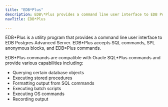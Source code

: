 ```yaml
---
title: "EDB*Plus"
description: EDB\*Plus provides a command line user interface to EDB Postgres Advanced Server.
navTitle: EDB*Plus

---
```


EDB\*Plus is a utility program that provides a command line user interface to EDB Postgres Advanced Server. EDB\*Plus accepts SQL commands, SPL anonymous blocks, and EDB\*Plus commands.

EDB\*Plus commands are compatible with Oracle SQL\*Plus commands and provide various capabilities including:

-   Querying certain database objects
-   Executing stored procedures
-   Formatting output from SQL commands
-   Executing batch scripts
-   Executing OS commands
-   Recording output
